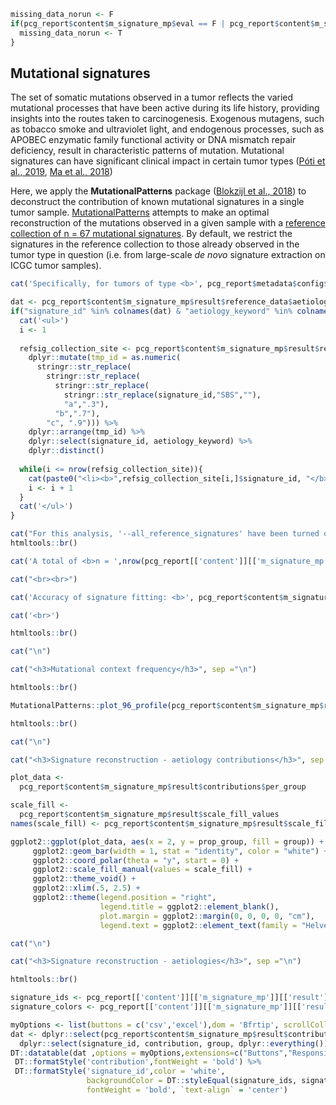 

```r
missing_data_norun <- F
if(pcg_report$content$m_signature_mp$eval == F | pcg_report$content$m_signature_mp$missing_data == T){
  missing_data_norun <- T
}
```


## Mutational signatures

The set of somatic mutations observed in a tumor reflects the varied mutational processes that have been active during its life history, providing insights into the routes taken to carcinogenesis. Exogenous mutagens, such as tobacco smoke and ultraviolet light, and endogenous processes, such as APOBEC enzymatic family functional activity or DNA mismatch repair deficiency, result in characteristic patterns of mutation. Mutational signatures can have significant clinical impact in certain tumor types ([Póti et al., 2019](https://www.ncbi.nlm.nih.gov/pubmed/31727117), [Ma et al., 2018](https://www.ncbi.nlm.nih.gov/pubmed/30120226))

Here, we apply the **MutationalPatterns** package ([Blokzijl et al., 2018](https://www.ncbi.nlm.nih.gov/pubmed/29695279)) to deconstruct the contribution of known mutational signatures in a single tumor sample. [MutationalPatterns](https://github.com/UMCUGenetics/MutationalPatterns) attempts to make an optimal reconstruction of the mutations observed in a given sample with a [reference collection of n = 67 mutational signatures](https://www.ncbi.nlm.nih.gov/pubmed/32025018). By default, we restrict the signatures in the reference collection to those already observed in the tumor type in question (i.e. from large-scale <i>de novo</i> signature extraction on ICGC tumor samples). 



```r

cat('Specifically, for tumors of type <b>', pcg_report$metadata$config$tumor_properties$tumor_type,'</b>, mutational signature reconstruction is here limited to the following reference collection:<br>',sep="")

dat <- pcg_report$content$m_signature_mp$result$reference_data$aetiology
if("signature_id" %in% colnames(dat) & "aetiology_keyword" %in% colnames(dat)){
  cat('<ul>')
  i <- 1
  
  refsig_collection_site <- pcg_report$content$m_signature_mp$result$reference_data$aetiology %>%
    dplyr::mutate(tmp_id = as.numeric(
      stringr::str_replace(
        stringr::str_replace(
          stringr::str_replace(
            stringr::str_replace(signature_id,"SBS",""),
            "a",".3"),
          "b",".7"),
        "c", ".9"))) %>%
    dplyr::arrange(tmp_id) %>%
    dplyr::select(signature_id, aetiology_keyword) %>%
    dplyr::distinct()
  
  while(i <= nrow(refsig_collection_site)){
    cat(paste0("<li><b>",refsig_collection_site[i,]$signature_id, "</b> - ", refsig_collection_site[i,]$aetiology_keyword),'</li>\n')
    i <- i + 1
  }
  cat('</ul>')
}

```   


```r
cat("For this analysis, '--all_reference_signatures' have been turned on, which means that all reference signatures (n = 67) have been considered during optimal reconstruction of the mutational profile with reference signatures",sep="\n")
htmltools::br()

```

```r

cat('A total of <b>n = ',nrow(pcg_report[['content']][['m_signature_mp']][['variant_set']]$all), '</b> SNVs were used for the mutational signature analysis of this tumor.', sep = '')

cat("<br><br>")

cat('Accuracy of signature fitting: <b>', pcg_report$content$m_signature_mp$result$goodness_of_fit, '% </b> (reflects how well the mutational profile can be reconstructed with signatures from the reference collection)', sep = '')

cat('<br>')
```


```r
htmltools::br()

cat("\n")

cat("<h3>Mutational context frequency</h3>", sep ="\n")

htmltools::br()
```


```r

MutationalPatterns::plot_96_profile(pcg_report$content$m_signature_mp$result$mut_mat,colors = RColorBrewer::brewer.pal(6, "Dark2"), ymax = 0.3)

```   


```r
htmltools::br()

cat("\n")

cat("<h3>Signature reconstruction - aetiology contributions</h3>", sep ="\n")

```

```r
plot_data <- 
  pcg_report$content$m_signature_mp$result$contributions$per_group

scale_fill <- 
  pcg_report$content$m_signature_mp$result$scale_fill_values
names(scale_fill) <- pcg_report$content$m_signature_mp$result$scale_fill_names

ggplot2::ggplot(plot_data, aes(x = 2, y = prop_group, fill = group)) +
     ggplot2::geom_bar(width = 1, stat = "identity", color = "white") +
     ggplot2::coord_polar(theta = "y", start = 0) +
     ggplot2::scale_fill_manual(values = scale_fill) +
     ggplot2::theme_void() + 
     ggplot2::xlim(.5, 2.5) +
     ggplot2::theme(legend.position = "right",
                    legend.title = ggplot2::element_blank(),
                    plot.margin = ggplot2::margin(0, 0, 0, 0, "cm"),
                    legend.text = ggplot2::element_text(family = "Helvetica", size = 14))


```


```r

cat("\n")

cat("<h3>Signature reconstruction - aetiologies</h3>", sep ="\n")

htmltools::br()
```

```r

signature_ids <- pcg_report[['content']][['m_signature_mp']][['result']][['contributions']][['per_signature']]$signature_id
signature_colors <- pcg_report[['content']][['m_signature_mp']][['result']][['contributions']][['per_signature']]$col

myOptions <- list(buttons = c('csv','excel'),dom = 'Bfrtip', scrollCollapse = T)
dat <- dplyr::select(pcg_report$content$m_signature_mp$result$contributions$per_signature, -c(sample_id,col,prop_signature)) %>%
  dplyr::select(signature_id, contribution, group, dplyr::everything())
DT::datatable(dat ,options = myOptions,extensions=c("Buttons","Responsive"),escape=F) %>%
 DT::formatStyle('contribution',fontWeight = 'bold') %>%
 DT::formatStyle('signature_id',color = 'white', 
                 backgroundColor = DT::styleEqual(signature_ids, signature_colors), 
                 fontWeight = 'bold', `text-align` = 'center')
```
<br>
